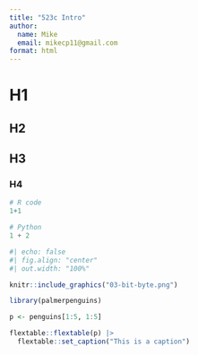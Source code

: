```yaml
---
title: "523c Intro"
author:
  name: Mike
  email: mikecp11@gmail.com
format: html
---
```


# H1

## H2

## H3

### H4

```r
# R code 
1+1
```

```python
# Python 
1 + 2
```

```r
#| echo: false
#| fig.align: "center"
#| out.width: "100%"

knitr::include_graphics("03-bit-byte.png")
```

```r
library(palmerpenguins)

p <- penguins[1:5, 1:5]

flextable::flextable(p) |> 
  flextable::set_caption("This is a caption")
```
